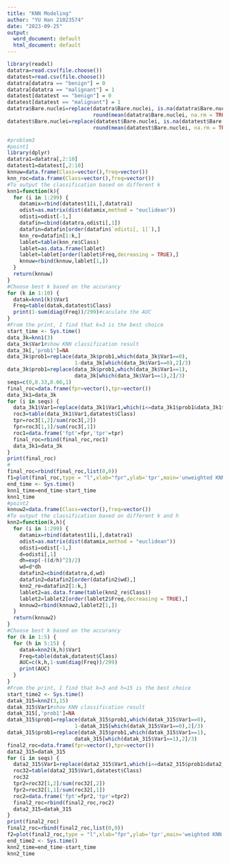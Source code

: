 ---
title: "KNN Modeling"
author: "YU Han 21023574"
date: "2023-09-25"
output:
  word_document: default
  html_document: default
---

```{r }
library(readxl)
datatra=read.csv(file.choose())
datatest=read.csv(file.choose())
datatra[datatra == "benign"] = 0
datatra[datatra == "malignant"] = 1
datatest[datatest == "benign"] = 0
datatest[datatest == "malignant"] = 1
datatra$Bare.nuclei=replace(datatra$Bare.nuclei, is.na(datatra$Bare.nuclei),
                            round(mean(datatra$Bare.nuclei, na.rm = TRUE)))
datatest$Bare.nuclei=replace(datatest$Bare.nuclei, is.na(datatest$Bare.nuclei),
                            round(mean(datatest$Bare.nuclei, na.rm = TRUE)))
```

```{r }
#problem3
#point1
library(dplyr)
datatra1=datatra[,2:10]
datatest1=datatest[,2:10]
knnuw=data.frame(Class=vector(),freq=vector())
knn_roc=data.frame(Class=vector(),freq=vector())
#To output the classification based on different k
knn1=function(k){
  for (i in 1:299) {
    datamix=rbind(datatest1[i,],datatra1) 
    odist=as.matrix(dist(datamix,method = "euclidean")) 
    odisti=odist[-1,]
    datafin=cbind(datatra,odisti[,1])
    datafin=datafin[order(datafin$`odisti[, 1]`),] 
    knn_re=datafin[1:k,]
    lablet=table(knn_re$Class)
    lablet=as.data.frame(lablet)
    lablet=lablet[order(lablet$Freq,decreasing = TRUE),]
    knnuw=rbind(knnuw,lablet[1,])
  }
  return(knnuw)
}
#Choose best k based on the accurancy
for (k in 1:10) {
  datak=knn1(k)$Var1
  Freq=table(datak,datatest$Class)
  print(1-sum(diag(Freq))/299)#caculate the AUC
}
#From the print, I find that k=3 is the best choice
start_time <- Sys.time()
data_3k=knn1(3)
data_3k$Var1#show KNN classification result
data_3k[,'prob1']=NA
data_3k$prob1=replace(data_3k$prob1,which(data_3k$Var1==0),
                      1-data_3k[which(data_3k$Var1==0),2]/3)
data_3k$prob1=replace(data_3k$prob1,which(data_3k$Var1==1),
                      data_3k[which(data_3k$Var1==1),2]/3)
seqs=c(0,0.33,0.66,1)
final_roc=data.frame(fpr=vector(),tpr=vector())
data_3k1=data_3k
for (i in seqs) {
  data_3k1$Var1=replace(data_3k1$Var1,which(i<=data_3k1$prob1&data_3k1$prob1<2),1)
  roc3=table(data_3k1$Var1,datatest$Class)
  tpr=roc3[1,2]/sum(roc3[,2])
  fpr=roc3[1,1]/sum(roc3[,1])
  roc1=data.frame('fpt'=fpr,'tpr'=tpr)
  final_roc=rbind(final_roc,roc1)
  data_3k1=data_3k
}
print(final_roc)
#
final_roc=rbind(final_roc,list(0,0))
f1=plot(final_roc,type = "l",xlab="fpr",ylab='tpr',main='unweighted KNN')
end_time <- Sys.time()
knn1_time=end_time-start_time
knn1_time
#point2
knnuw2=data.frame(Class=vector(),freq=vector())
#To output the classification based on different k and h
knn2=function(k,h){
  for (i in 1:299) {
    datamix=rbind(datatest1[i,],datatra1) 
    odist=as.matrix(dist(datamix,method = "euclidean")) 
    odisti=odist[-1,]
    d=odisti[,1]
    dh=exp(-((d/h)^2)/2)
    wd=d*dh
    datafin2=cbind(datatra,d,wd)
    datafin2=datafin2[order(datafin2$wd),] 
    knn2_re=datafin2[1:k,]
    lablet2=as.data.frame(table(knn2_re$Class))
    lablet2=lablet2[order(lablet2$Freq,decreasing = TRUE),]
    knnuw2=rbind(knnuw2,lablet2[1,])
  }
  return(knnuw2)
}
#Choose best k based on the accurancy
for (k in 1:5) {
  for (h in 5:15) {
    datak=knn2(k,h)$Var1
    Freq=table(datak,datatest$Class)
    AUC=c(k,h,1-sum(diag(Freq))/299)
    print(AUC)
  }
}
#From the print, I find that k=3 and h=15 is the best choice
start_time2 <- Sys.time()
datak_315=knn2(3,15)
datak_315$Var1#show KNN classification result
datak_315[,'prob1']=NA
datak_315$prob1=replace(datak_315$prob1,which(datak_315$Var1==0),
                      1-datak_315[which(datak_315$Var1==0),2]/3)
datak_315$prob1=replace(datak_315$prob1,which(datak_315$Var1==1),
                      datak_315[which(datak_315$Var1==1),2]/3)
final2_roc=data.frame(fpr=vector(),tpr=vector())
data2_315=datak_315
for (i in seqs) {
  data2_315$Var1=replace(data2_315$Var1,which(i<=data2_315$prob1&data2_315$prob1<2),1)
  roc32=table(data2_315$Var1,datatest$Class)
  roc32
  tpr2=roc32[1,2]/sum(roc32[,2])
  fpr2=roc32[1,1]/sum(roc32[,1])
  roc2=data.frame('fpt'=fpr2,'tpr'=tpr2)
  final2_roc=rbind(final2_roc,roc2)
  data2_315=datak_315
}
print(final2_roc)
final2_roc=rbind(final2_roc,list(0,0))
f2=plot(final2_roc,type = "l",xlab="fpr",ylab='tpr',main='weighted KNN')
end_time2 <- Sys.time()
knn2_time=end_time-start_time
knn2_time

```
